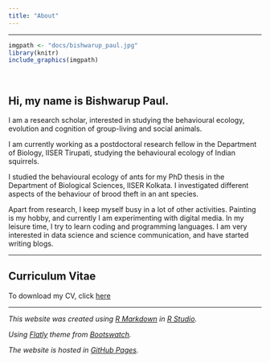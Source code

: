```yaml
---
title: "About"
---
```


----

```r
imgpath <- "docs/bishwarup_paul.jpg"
library(knitr)
include_graphics(imgpath)
```

<br>

## Hi, my name is Bishwarup Paul.

I am a research scholar, interested in studying the behavioural ecology, evolution and cognition of group-living and social animals.

I am currently working as a postdoctoral research fellow in the Department of Biology, IISER Tirupati, studying the behavioural ecology of Indian squirrels.

I studied the behavioural ecology of ants for my PhD thesis in the Department of Biological Sciences, IISER Kolkata. I investigated different aspects of the behaviour of brood theft in an ant species.

Apart from research, I keep myself busy in a lot of other activities. Painting is my hobby, and currently I am experimenting with digital media. In my leisure time, I try to learn coding and programming languages. I am very interested in data science and science communication, and have started writing blogs.

----

## Curriculum Vitae

To download my CV, click <a href='docs/Curriculum_vitae.pdf' target='_blank'>here</a>

----

*This website was created using <a href='https://rmarkdown.rstudio.com/' target='_blank'>R Markdown</a> in <a href='https://rstudio.com/' target='_blank'>R Studio</a>.*

*Using <a href='https://bootswatch.com/flatly/' target='_blank'>Flatly</a> theme from <a href='https://bootswatch.com/' target='_blank'>Bootswatch</a>.*

*The website is hosted in <a href='https://pages.github.com/' target='_blank'>GitHub Pages</a>.*
